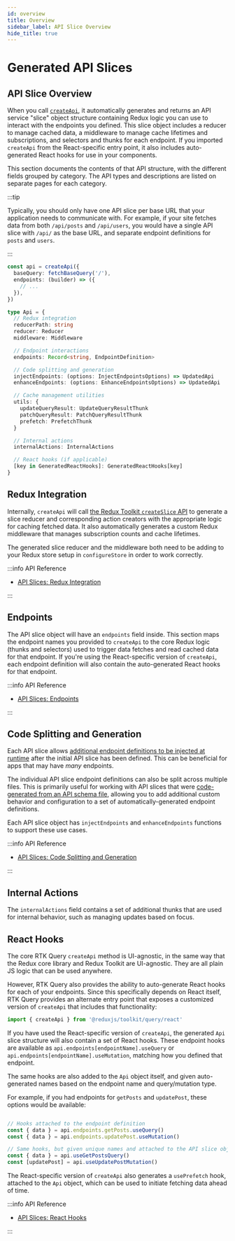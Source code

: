 ```yaml
---
id: overview
title: Overview
sidebar_label: API Slice Overview
hide_title: true
---
```


# Generated API Slices

## API Slice Overview

When you call [`createApi`](../createApi.mdx), it automatically generates and returns an API service "slice" object structure containing Redux logic you can use to interact with the endpoints you defined. This slice object includes a reducer to manage cached data, a middleware to manage cache lifetimes and subscriptions, and selectors and thunks for each endpoint. If you imported `createApi` from the React-specific entry point, it also includes auto-generated React hooks for use in your components.

This section documents the contents of that API structure, with the different fields grouped by category. The API types and descriptions are listed on separate pages for each category.

:::tip

Typically, you should only have one API slice per base URL that your application needs to communicate with. For example, if your site fetches data from both `/api/posts` and `/api/users`, you would have a single API slice with `/api/` as the base URL, and separate endpoint definitions for `posts` and `users`.

:::

```ts title="API Slice Contents" no-transpile
const api = createApi({
  baseQuery: fetchBaseQuery('/'),
  endpoints: (builder) => ({
    // ...
  }),
})

type Api = {
  // Redux integration
  reducerPath: string
  reducer: Reducer
  middleware: Middleware

  // Endpoint interactions
  endpoints: Record<string, EndpointDefinition>

  // Code splitting and generation
  injectEndpoints: (options: InjectEndpointsOptions) => UpdatedApi
  enhanceEndpoints: (options: EnhanceEndpointsOptions) => UpdatedApi

  // Cache management utilities
  utils: {
    updateQueryResult: UpdateQueryResultThunk
    patchQueryResult: PatchQueryResultThunk
    prefetch: PrefetchThunk
  }

  // Internal actions
  internalActions: InternalActions

  // React hooks (if applicable)
  [key in GeneratedReactHooks]: GeneratedReactHooks[key]
}
```

## Redux Integration

Internally, `createApi` will call [the Redux Toolkit `createSlice` API](https://redux-toolkit.js.org/api/createSlice) to generate a slice reducer and corresponding action creators with the appropriate logic for caching fetched data. It also automatically generates a custom Redux middleware that manages subscription counts and cache lifetimes.

The generated slice reducer and the middleware both need to be adding to your Redux store setup in `configureStore` in order to work correctly.

:::info API Reference

- [API Slices: Redux Integration](./redux-integration.md)

:::

## Endpoints

The API slice object will have an `endpoints` field inside. This section maps the endpoint names you provided to `createApi` to the core Redux logic (thunks and selectors) used to trigger data fetches and read cached data for that endpoint. If you're using the React-specific version of `createApi`, each endpoint definition will also contain the auto-generated React hooks for that endpoint.

:::info API Reference

- [API Slices: Endpoints](./endpoints.md)

:::

## Code Splitting and Generation

Each API slice allows [additional endpoint definitions to be injected at runtime](../../../usage/rtk-query/code-splitting.mdx) after the initial API slice has been defined. This can be beneficial for apps that may have _many_ endpoints.

The individual API slice endpoint definitions can also be split across multiple files. This is primarily useful for working with API slices that were [code-generated from an API schema file](../../../usage/rtk-query/code-generation.mdx), allowing you to add additional custom behavior and configuration to a set of automatically-generated endpoint definitions.

Each API slice object has `injectEndpoints` and `enhanceEndpoints` functions to support these use cases.

:::info API Reference

- [API Slices: Code Splitting and Generation](./code-splitting.md)

:::

## Internal Actions

The `internalActions` field contains a set of additional thunks that are used for internal behavior, such as managing updates based on focus.

## React Hooks

The core RTK Query `createApi` method is UI-agnostic, in the same way that the Redux core library and Redux Toolkit are UI-agnostic. They are all plain JS logic that can be used anywhere.

However, RTK Query also provides the ability to auto-generate React hooks for each of your endpoints. Since this specifically depends on React itself, RTK Query provides an alternate entry point that exposes a customized version of `createApi` that includes that functionality:

```js
import { createApi } from '@reduxjs/toolkit/query/react'
```

If you have used the React-specific version of `createApi`, the generated `Api` slice structure will also contain a set of React hooks. These endpoint hooks are available as `api.endpoints[endpointName].useQuery` or `api.endpoints[endpointName].useMutation`, matching how you defined that endpoint.

The same hooks are also added to the `Api` object itself, and given auto-generated names based on the endpoint name and query/mutation type.

For example, if you had endpoints for `getPosts` and `updatePost`, these options would be available:

```ts title="Generated React Hook names" no-transpile

// Hooks attached to the endpoint definition
const { data } = api.endpoints.getPosts.useQuery()
const { data } = api.endpoints.updatePost.useMutation()

// Same hooks, but given unique names and attached to the API slice object
const { data } = api.useGetPostsQuery()
const [updatePost] = api.useUpdatePostMutation()
```

The React-specific version of `createApi` also generates a `usePrefetch` hook, attached to the `Api` object, which can be used to initiate fetching data ahead of time.

:::info API Reference

- [API Slices: React Hooks](./hooks.md)

:::
